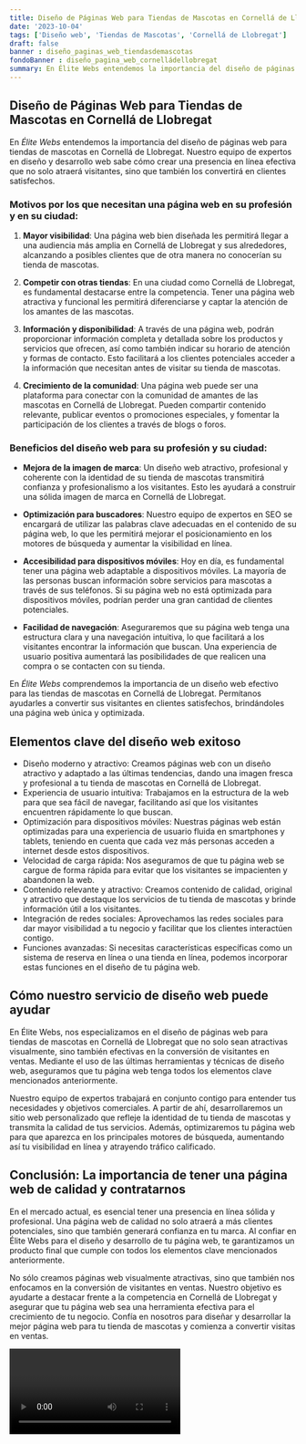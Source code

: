 ```yaml
---
title: Diseño de Páginas Web para Tiendas de Mascotas en Cornellá de Llobregat
date: '2023-10-04'
tags: ['Diseño web', 'Tiendas de Mascotas', 'Cornellá de Llobregat']
draft: false
banner : diseño_paginas_web_tiendasdemascotas
fondoBanner : diseño_pagina_web_cornelládellobregat
summary: En Élite Webs entendemos la importancia del diseño de páginas web para tiendas de mascotas en Cornellá de Llobregat. Nuestro equipo de expertos en diseño y desarrollo web sabe cómo crear una presencia en línea efectiva que no solo atraerá visitantes, sino que también los convertirá en clientes satisfechos.
---
```


## Diseño de Páginas Web para Tiendas de Mascotas en Cornellá de Llobregat

En *Élite Webs* entendemos la importancia del diseño de páginas web para tiendas de mascotas en Cornellá de Llobregat. Nuestro equipo de expertos en diseño y desarrollo web sabe cómo crear una presencia en línea efectiva que no solo atraerá visitantes, sino que también los convertirá en clientes satisfechos.

### Motivos por los que necesitan una página web en su profesión y en su ciudad:

1. **Mayor visibilidad**: Una página web bien diseñada les permitirá llegar a una audiencia más amplia en Cornellá de Llobregat y sus alrededores, alcanzando a posibles clientes que de otra manera no conocerían su tienda de mascotas.

2. **Competir con otras tiendas**: En una ciudad como Cornellá de Llobregat, es fundamental destacarse entre la competencia. Tener una página web atractiva y funcional les permitirá diferenciarse y captar la atención de los amantes de las mascotas.

3. **Información y disponibilidad**: A través de una página web, podrán proporcionar información completa y detallada sobre los productos y servicios que ofrecen, así como también indicar su horario de atención y formas de contacto. Esto facilitará a los clientes potenciales acceder a la información que necesitan antes de visitar su tienda de mascotas.

4. **Crecimiento de la comunidad**: Una página web puede ser una plataforma para conectar con la comunidad de amantes de las mascotas en Cornellá de Llobregat. Pueden compartir contenido relevante, publicar eventos o promociones especiales, y fomentar la participación de los clientes a través de blogs o foros.

### Beneficios del diseño web para su profesión y su ciudad:

- **Mejora de la imagen de marca**: Un diseño web atractivo, profesional y coherente con la identidad de su tienda de mascotas transmitirá confianza y profesionalismo a los visitantes. Esto les ayudará a construir una sólida imagen de marca en Cornellá de Llobregat.

- **Optimización para buscadores**: Nuestro equipo de expertos en SEO se encargará de utilizar las palabras clave adecuadas en el contenido de su página web, lo que les permitirá mejorar el posicionamiento en los motores de búsqueda y aumentar la visibilidad en línea.

- **Accesibilidad para dispositivos móviles**: Hoy en día, es fundamental tener una página web adaptable a dispositivos móviles. La mayoría de las personas buscan información sobre servicios para mascotas a través de sus teléfonos. Si su página web no está optimizada para dispositivos móviles, podrían perder una gran cantidad de clientes potenciales.

- **Facilidad de navegación**: Aseguraremos que su página web tenga una estructura clara y una navegación intuitiva, lo que facilitará a los visitantes encontrar la información que buscan. Una experiencia de usuario positiva aumentará las posibilidades de que realicen una compra o se contacten con su tienda.

En *Élite Webs* comprendemos la importancia de un diseño web efectivo para las tiendas de mascotas en Cornellá de Llobregat. Permítanos ayudarles a convertir sus visitantes en clientes satisfechos, brindándoles una página web única y optimizada.

<GifSeo />

<Cta />

## Elementos clave del diseño web exitoso

- Diseño moderno y atractivo: Creamos páginas web con un diseño atractivo y adaptado a las últimas tendencias, dando una imagen fresca y profesional a tu tienda de mascotas en Cornellá de Llobregat.
- Experiencia de usuario intuitiva: Trabajamos en la estructura de la web para que sea fácil de navegar, facilitando así que los visitantes encuentren rápidamente lo que buscan.
- Optimización para dispositivos móviles: Nuestras páginas web están optimizadas para una experiencia de usuario fluida en smartphones y tablets, teniendo en cuenta que cada vez más personas acceden a internet desde estos dispositivos.
- Velocidad de carga rápida: Nos aseguramos de que tu página web se cargue de forma rápida para evitar que los visitantes se impacienten y abandonen la web.
- Contenido relevante y atractivo: Creamos contenido de calidad, original y atractivo que destaque los servicios de tu tienda de mascotas y brinde información útil a los visitantes.
- Integración de redes sociales: Aprovechamos las redes sociales para dar mayor visibilidad a tu negocio y facilitar que los clientes interactúen contigo.
- Funciones avanzadas: Si necesitas características específicas como un sistema de reserva en línea o una tienda en línea, podemos incorporar estas funciones en el diseño de tu página web.

## Cómo nuestro servicio de diseño web puede ayudar

En Élite Webs, nos especializamos en el diseño de páginas web para tiendas de mascotas en Cornellá de Llobregat que no solo sean atractivas visualmente, sino también efectivas en la conversión de visitantes en ventas. Mediante el uso de las últimas herramientas y técnicas de diseño web, aseguramos que tu página web tenga todos los elementos clave mencionados anteriormente.

Nuestro equipo de expertos trabajará en conjunto contigo para entender tus necesidades y objetivos comerciales. A partir de ahí, desarrollaremos un sitio web personalizado que refleje la identidad de tu tienda de mascotas y transmita la calidad de tus servicios. Además, optimizaremos tu página web para que aparezca en los principales motores de búsqueda, aumentando así tu visibilidad en línea y atrayendo tráfico calificado.

## Conclusión: La importancia de tener una página web de calidad y contratarnos

En el mercado actual, es esencial tener una presencia en línea sólida y profesional. Una página web de calidad no solo atraerá a más clientes potenciales, sino que también generará confianza en tu marca. Al confiar en Élite Webs para el diseño y desarrollo de tu página web, te garantizamos un producto final que cumple con todos los elementos clave mencionados anteriormente.

No sólo creamos páginas web visualmente atractivas, sino que también nos enfocamos en la conversión de visitantes en ventas. Nuestro objetivo es ayudarte a destacar frente a la competencia en Cornellá de Llobregat y asegurar que tu página web sea una herramienta efectiva para el crecimiento de tu negocio. Confía en nosotros para diseñar y desarrollar la mejor página web para tu tienda de mascotas y comienza a convertir visitas en ventas.

<Video />

<CtaBot job='Tiendas de Mascotas' city='Cornellá de Llobregat'/>

<Gmaps query='Cornellá de Llobregat+españa+maps' />